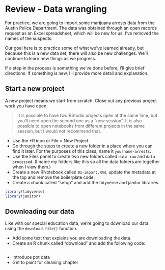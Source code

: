 # Review - Data wrangling

For practice, we are going to import some marijuana arrests data from the Austin Police Department. The data was obtained through an open records request as an Excel spreadsheet, which will be new for us. I've removed the names of the suspects.

Our goal here is to practice some of what we've learned already, but because this is a new data set, there will also be new challenges. We'll continue to learn new things as we progress.

If a step in the process is something we've done before, I'll give brief directions. If something is new, I'll provide more detail and explanation.

## Start a new project

A new project means we start from scratch. Close out any previous project work you have open.

> It is possible to have two RStudio projects open at the same time, but you'll need open the second one as a "new session". It is also possible to open notebooks from different projects in the same session, but I would not recommend that.

- Use the +R icon or File > New Project.
- Go through the steps to create a new folder in a place where you can find it later. For the purposes of this class, name it `yourname-arrests`.
- Use the Files panel to create two new folders called `data-raw` and `data-processed`. (I name my folders like this so all the data folders are together when I view them.)
- Create a new RNotebook called `01-import.Rmd`, update the metadata at the top and remove the boilerplate code.
- Create a chunk called "setup" and add the tidyverse and janitor libraries.

```r
library(tidyverse)
library(janitor)
```

## Downloading our data

Like with our special education data, we're going to download our data using the `download.file()` function.

- Add some text that explains you are downloading the data.
- Create an R chunk called "download" and add the following code:

```r

```


- Introduce pot data
- Get to point for cleaning chapter

